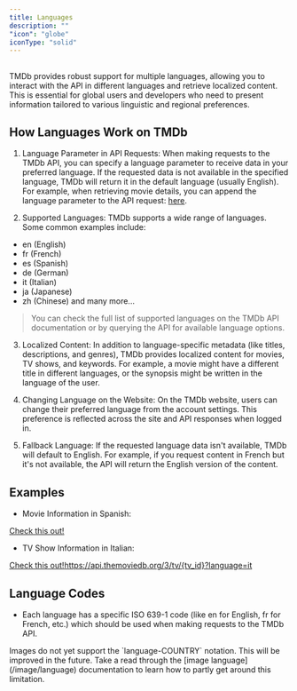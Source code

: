 ```yaml
---
title: Languages
description: ""
"icon": "globe"
iconType: "solid"
---
```


##
TMDb provides robust support for multiple languages, allowing you to interact with the API in different languages and retrieve localized content. 
This is essential for global users and developers who need to present information tailored to various linguistic and regional preferences.

## How Languages Work on TMDb

1. Language Parameter in API Requests: When making requests to the TMDb API, you can specify a language parameter to receive data in your preferred language. If the requested data is not available in the specified language, TMDb will return it in the default language (usually English).
For example, when retrieving movie details, you can append the language parameter to the API request: [here](https://api.themoviedb.org/3/movie/{movie_id}?language=fr).

2. Supported Languages: TMDb supports a wide range of languages. Some common examples include:

- en (English)
- fr (French)
- es (Spanish)
- de (German)
- it (Italian)
- ja (Japanese)
- zh (Chinese)
and many more...

> You can check the full list of supported languages on the TMDb API documentation or by querying the API for available language options.

3. Localized Content: In addition to language-specific metadata (like titles, descriptions, and genres), TMDb provides localized content for movies, TV shows, and keywords. For example, a movie might have a different title in different languages, or the synopsis might be written in the language of the user.

4. Changing Language on the Website: On the TMDb website, users can change their preferred language from the account settings. This preference is reflected across the site and API responses when logged in.

5. Fallback Language: If the requested language data isn't available, TMDb will default to English. For example, if you request content in French but it's not available, the API will return the English version of the content.

## Examples

- Movie Information in Spanish:

[Check this out!](https://api.themoviedb.org/3/movie/{movie_id}?language=es)

- TV Show Information in Italian:

[Check this out!]()https://api.themoviedb.org/3/tv/{tv_id}?language=it

## Language Codes

- Each language has a specific ISO 639-1 code (like en for English, fr for French, etc.) which should be used when making requests to the TMDb API.


<Note>
Images do not yet support the `language-COUNTRY` notation. This will be improved in the future. Take a 
read through the [image language](/image/language) documentation to learn how to partly get around this limitation.
</Note>